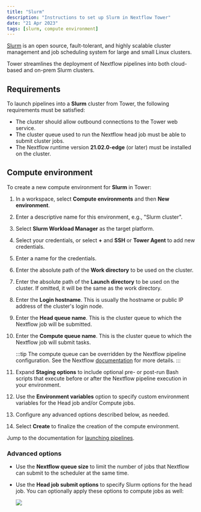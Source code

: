 ```yaml
---
title: "Slurm"
description: "Instructions to set up Slurm in Nextflow Tower"
date: "21 Apr 2023"
tags: [slurm, compute environment]
---
```


[Slurm](https://slurm.schedmd.com/overview.html) is an open source, fault-tolerant, and highly scalable cluster management and job scheduling system for large and small Linux clusters.

Tower streamlines the deployment of Nextflow pipelines into both cloud-based and on-prem Slurm clusters.

## Requirements

To launch pipelines into a **Slurm** cluster from Tower, the following requirements must be satisfied:

- The cluster should allow outbound connections to the Tower web service.
- The cluster queue used to run the Nextflow head job must be able to submit cluster jobs.
- The Nextflow runtime version **21.02.0-edge** (or later) must be installed on the cluster.

## Compute environment

To create a new compute environment for **Slurm** in Tower:

1.  In a workspace, select **Compute environments** and then **New environment**.

1.  Enter a descriptive name for this environment, e.g., "Slurm cluster".

1.  Select **Slurm Workload Manager** as the target platform.

1.  Select your credentials, or select **+** and **SSH** or **Tower Agent** to add new credentials.

1.  Enter a name for the credentials.

1.  Enter the absolute path of the **Work directory** to be used on the cluster.

1.  Enter the absolute path of the **Launch directory** to be used on the cluster. If omitted, it will be the same as the work directory.

1.  Enter the **Login hostname**. This is usually the hostname or public IP address of the cluster's login node.

1.  Enter the **Head queue name**. This is the cluster queue to which the Nextflow job will be submitted.

1.  Enter the **Compute queue name**. This is the cluster queue to which the Nextflow job will submit tasks.

    :::tip
    The compute queue can be overridden by the Nextflow pipeline configuration. See the Nextflow [documentation](https://www.nextflow.io/docs/latest/process.html#queue) for more details.
    :::

1.  Expand **Staging options** to include optional pre- or post-run Bash scripts that execute before or after the Nextflow pipeline execution in your environment.

1.  Use the **Environment variables** option to specify custom environment variables for the Head job and/or Compute jobs.

1.  Configure any advanced options described below, as needed.

1.  Select **Create** to finalize the creation of the compute environment.

Jump to the documentation for [launching pipelines](../launch/launchpad.mdx).

### Advanced options

- Use the **Nextflow queue size** to limit the number of jobs that Nextflow can submit to the scheduler at the same time.

- Use the **Head job submit options** to specify Slurm options for the head job. You can optionally apply these options to compute jobs as well:

  ![](./_images/head_job_propagation.png)
